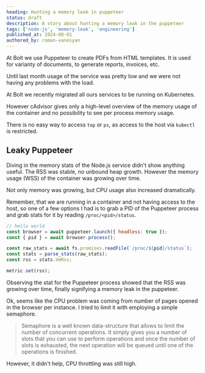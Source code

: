 ```yaml
---
heading: Hunting a memory leak in puppeteer
status: draft
description: A story about hunting a memory leak in the puppeteer
tags: ['node-js', 'memory-leak', 'engineering']
published_at: 2024-08-01
authored_by: roman-vanesyan
---
```


At Bolt we use Puppeteer to create PDFs from HTML templates. It is used for varianty of documents,
to generate reports, invoices, etc.

Until last month usage of the service was pretty low and we were not having any problems with the load.

At Bolt we recently migrated all ours services to be running on Kubernetes.

However cAdvisor gives only a high-level overview of the memory usage of the container and no possibility
to see per process memory usage.

There is no easy way to access `top` or `ps`, as access to the host via `kubectl` is restricted.

## Leaky Puppeteer

Diving in the memory stats of the Node.js service didn't show anything useful. The RSS was stable, no unbound heap growth.
However the memory usage (WSS) of the container was growing over time.

Not only memory was growing, but CPU usage also increased dramatically.

Remember, that we are running in a container and not having access to the host, so one of a few options I had is to
grab a PID of the Puppeteer process and grab stats for it by reading `/proc/<pid>/status`.

```js
// hello world
const browser = await puppeteer.launch({ headless: true });
const { pid } = await browser.process();

const raw_stats = await fs.promises.readFile(`/proc/${pid}/status`);
const stats = parse_stats(raw_stats);
const rss = stats.VmRss;

metric.set(rss);
```

Observing the stat for the Puppeteer process showed that the RSS was growing over time, finally signifying a memory leak in the puppeteer.

Ok, seems like the CPU problem was coming from number of pages opened in the browser per instance. I tried to limit it with employing a simple
semaphore.

> Semaphore is a well known data-structure that allows to limit the number of concurrent operations.
> It simply gives you a number of slots that you can use to perform operations and once the number of slots is exhausted,
> the next operation will be queued until one of the operations is finished.

However, it didn't help, CPU throttling was still high.
